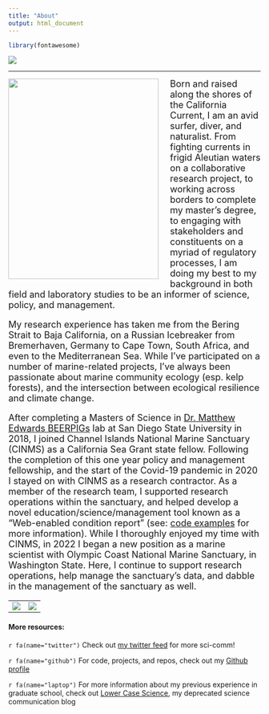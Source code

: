 ```yaml
---
title: "About"
output: html_document
---
```

```r
library(fontawesome)
```

![](./images/Sporophyll_banner.png)
<br>

***

<img align="left" width="300" height="400" style="padding-right: 20px" src="/Users/PikesStuff/github/baron-von-urchin.github.io/images/witch_butter.jpg">
</img>

<font size = "4" > 
Born and raised along the shores of the California Current, I am an avid surfer, diver, and naturalist. From fighting currents in frigid Aleutian waters on a collaborative research project, to working across borders to complete my master’s degree, to engaging with stakeholders and constituents on a myriad of regulatory processes, I am doing my best to  my background in both field and laboratory studies to be an informer of science, policy, and management. 

My research experience has taken me from the Bering Strait to Baja California, on a Russian Icebreaker from Bremerhaven, Germany to Cape Town, South Africa, and even to the Mediterranean Sea. While I've participated on a number of marine-related projects, I've always been passionate about marine community ecology (esp. kelp forests), and the intersection between ecological resilience and climate change. 

After completing a Masters of Science in [Dr. Matthew Edwards BEERPIGs](https://sdsukelp.weebly.com/) lab at San Diego State University in 2018, I joined Channel Islands National Marine Sanctuary (CINMS) as a California Sea Grant state fellow. Following the completion of this one year policy and management fellowship, and the start of the Covid-19 pandemic in 2020 I stayed on with CINMS as a research contractor. As a member of the research team, I supported research operations within the sanctuary, and helped develop a novel education/science/management tool known as a "Web-enabled condition report" (see: [code examples](code.html) for more information). While I thoroughly enjoyed my time with CINMS, in 2022 I began a new position as a marine scientist with Olympic Coast National Marine Sanctuary, in Washington State. Here, I continue to support research operations, help manage the sanctuary's data, and dabble in the management of the sanctuary as well.    


</font>

   |    
:-------------------------:|:-------------------------:
![](./images/SBI_Stipe_ascent.png)  |  ![](./images/Yunaska_Trans.png)


#### More resources:
`r fa(name="twitter")` Check out [my twitter feed](https://twitter.com/BaronvonUrchin)  for more sci-comm!

`r fa(name="github")` For code, projects, and repos, check out my [Github profile](https://github.com/mspector13)

`r fa(name="laptop")` For more information about my previous experience in graduate school, check out [Lower Case Science](https://lowercasescience.weebly.com/), my deprecated science communication blog 
